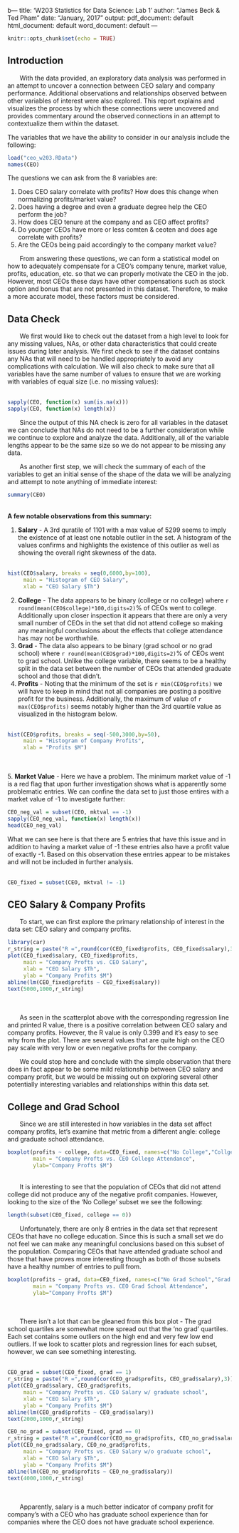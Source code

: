 b---
title: 'W203 Statistics for Data Science: Lab 1'
author: "James Beck & Ted Pham"
date: "January, 2017"
output:
  pdf_document: default
  html_document: default
  word_document: default
---

```r
knitr::opts_chunk$set(echo = TRUE)
```

## Introduction

&nbsp;&nbsp;&nbsp;&nbsp;&nbsp;&nbsp; With the data provided, an exploratory data analysis was performed in an attempt to uncover a connection between CEO salary and company performance. Additional observations and relationships observed between other variables of interest were also explored. This report explains and visualizes the process by which these connections were uncovered and provides commentary around the observed connections in an attempt to contextualize them within the dataset. 

The variables that we have the ability to consider in our analysis include the following:
```r
load("ceo_w203.RData")
names(CEO)
```

The questions we can ask from the 8 variables are:  

1. Does CEO salary correlate with profits? How does this change when normalizing profits/market value?
2. Does having a degree and even a graduate degree help the CEO perform the job?
3. How does CEO tenure at the company and as CEO affect profits?
4. Do younger CEOs have more or less comten & ceoten and does age correlate with profits?
5. Are the CEOs being paid accordingly to the company market value?
  
&nbsp;&nbsp;&nbsp;&nbsp;&nbsp;&nbsp; From answering these questions, we can form a statistical model on how to adequately compensate for a CEO's company tenure, market value, profits, education, etc. so that we can properly motivate the CEO in the job. However, most CEOs these days have other compensations such as stock option and bonus that are not presented in this dataset. Therefore, to make a more accurate model, these factors must be considered. 

## Data Check

&nbsp;&nbsp;&nbsp;&nbsp;&nbsp;&nbsp; We first would like to check out the dataset from a high level to look for any missing values, NAs, or other data characteristics that could create issues during later analysis. We first check to see if the dataset contains any NAs that will need to be handled appropriately to avoid any complications with calculation. We will also check to make sure that all variables have the same number of values to ensure that we are working with variables of equal size (i.e. no missing values):  
&nbsp;
```r
sapply(CEO, function(x) sum(is.na(x)))
sapply(CEO, function(x) length(x))
```
&nbsp;&nbsp;&nbsp;&nbsp;&nbsp;&nbsp; Since the output of this NA check is zero for all variables in the dataset we can conclude that NAs do not need to be a further consideration while we continue to explore and analyze the data. Additionally, all of the variable lengths appear to be the same size so we do not appear to be missing any data.

&nbsp;&nbsp;&nbsp;&nbsp;&nbsp;&nbsp; As another first step, we will check the summary of each of the variables to get an initial sense of the shape of the data we will be analyzing and attempt to note anything of immediate interest: 
&nbsp;
```r
summary(CEO)
```
&nbsp;  
**A few notable observations from this summary:**

1. **Salary** -  A 3rd quratile of 1101 with a max value of 5299 seems to imply the existence of at least one notable outlier in the set. A histogram of the values confirms and highlights the existence of this outlier as well as showing the overall right skewness of the data.  
&nbsp;
```r
hist(CEO$salary, breaks = seq(0,6000,by=100),
     main = "Histogram of CEO Salary",
     xlab = "CEO Salary $Th")
```

2. **College** - The data appears to be binary (college or no college) where `r round(mean(CEO$college)*100,digits=2) `% of CEOs went to college. Additionally upon closer inspection it appears that there are only a very small number of CEOs in the set that did not attend college so making any meaningful conclusions about the effects that college attendance has may not be worthwhile.
3. **Grad** -  The data also appears to be binary (grad school or no grad school) where `r round(mean(CEO$grad)*100,digits=2) `% of CEOs went to grad school. Unlike the college variable, there seems to be a healthy split in the data set between the number of CEOs that attended graduate school and those that didn't.
4. **Profits** - Noting that the minimum of the set is `r min(CEO$profits)` we will have to keep in mind that not all companies are posting a positive profit for the business. Additionally, the maximum of value of `r max(CEO$profits)` seems notably higher than the 3rd quartile value as visualized in the histogram below.  
&nbsp;
```r
hist(CEO$profits, breaks = seq(-500,3000,by=50),
     main = "Histogram of Company Profits",
     xlab = "Profits $M")
```
&nbsp;  
&nbsp;  
5. **Market Value** -  Here we have a problem. The minimum market value of -1 is a red flag that upon further investigation shows what is apparently some problematic entries. We can confine the data set to just those entires with a market value of -1 to investigate further:
&nbsp;  
```r
CEO_neg_val = subset(CEO, mktval == -1)
sapply(CEO_neg_val, function(x) length(x))
head(CEO_neg_val)
```
  
What we can see here is that there are 5 entries that have this issue and in addition to having a market value of -1 these entries also have a profit value of exactly -1. Based on this observation these entries appear to be mistakes and will not be included in further analysis.  
&nbsp;
```r
CEO_fixed = subset(CEO, mktval != -1)
```


## CEO Salary & Company Profits

&nbsp;&nbsp;&nbsp;&nbsp;&nbsp;&nbsp; To start, we can first explore the primary relationship of interest in the data set: CEO salary and company profits.

```r
library(car)
r_string = paste("R =",round(cor(CEO_fixed$profits, CEO_fixed$salary),3))
plot(CEO_fixed$salary, CEO_fixed$profits,
     main = "Company Profts vs. CEO Salary",
     xlab = "CEO Salary $Th",
     ylab = "Company Profits $M")
abline(lm(CEO_fixed$profits ~ CEO_fixed$salary))
text(5000,1000,r_string)
```
&nbsp;  
&nbsp;  
&nbsp;&nbsp;&nbsp;&nbsp;&nbsp;&nbsp; As seen in the scatterplot above with the corresponding regression line and printed R value, there is a positive correlation between CEO salary and company profits. However, the R value is only 0.399 and it's easy to see why from the plot. There are several values that are quite high on the CEO pay scale with very low or even negative profts for the company.

&nbsp;&nbsp;&nbsp;&nbsp;&nbsp;&nbsp; We could stop here and conclude with the simple observation that there does in fact appear to be some mild relationship between CEO salary and company profit, but we would be missing out on exploring several other potentially interesting variables and relationships within this data set.

## College and Grad School

&nbsp;&nbsp;&nbsp;&nbsp;&nbsp;&nbsp; Since we are still interested in how variables in the data set affect company profits, let's examine that metric from a different angle: college and graduate school attendance.
&nbsp;  
```r
boxplot(profits ~ college, data=CEO_fixed, names=c("No College","Collge"),
        main = "Company Profts vs. CEO College Attendance",
        ylab="Company Profts $M")
```
&nbsp;  
&nbsp;&nbsp;&nbsp;&nbsp;&nbsp;&nbsp; It is interesting to see that the population of CEOs that did not attend college did not produce any of the negative profit companies. However, looking to the size of the 'No College' subset we see the following:
```r
length(subset(CEO_fixed, college == 0))
```

&nbsp;&nbsp;&nbsp;&nbsp;&nbsp;&nbsp; Unfortunately, there are only 8 entries in the data set that represent CEOs that have no college education. Since this is such a small set we do not feel we can make any meaningful conclusions based on this subset of the population. Comparing CEOs that have attended graduate school and those that have proves more interesting though as both of those subsets have a healthy number of entries to pull from.

```r
boxplot(profits ~ grad, data=CEO_fixed, names=c("No Grad School","Grad School"),
        main = "Company Profts vs. CEO Grad School Attendance",
        ylab="Company Profts $M")
```
&nbsp;  
&nbsp;  
&nbsp;&nbsp;&nbsp;&nbsp;&nbsp;&nbsp; There isn't a lot that can be gleaned from this box plot - The grad school quartiles are somewhat more spread out that the 'no grad' quartiles. Each set contains some outliers on the high end and very few low end outliers. If we look to scatter plots and regression lines for each subset, however, we can see something interesting.
&nbsp;  
&nbsp;  
```r
CEO_grad = subset(CEO_fixed, grad == 1)
r_string = paste("R =",round(cor(CEO_grad$profits, CEO_grad$salary),3))
plot(CEO_grad$salary, CEO_grad$profits,
     main = "Company Profts vs. CEO Salary w/ graduate school",
     xlab = "CEO Salary $Th",
     ylab = "Company Profits $M")
abline(lm(CEO_grad$profits ~ CEO_grad$salary))
text(2000,1000,r_string)

```

```r
CEO_no_grad = subset(CEO_fixed, grad == 0)
r_string = paste("R =",round(cor(CEO_no_grad$profits, CEO_no_grad$salary),3))
plot(CEO_no_grad$salary, CEO_no_grad$profits,
     main = "Company Profts vs. CEO Salary w/o graduate school",
     xlab = "CEO Salary $Th",
     ylab = "Company Profits $M")
abline(lm(CEO_no_grad$profits ~ CEO_no_grad$salary))
text(4000,1000,r_string)

```
&nbsp;  
&nbsp;  
&nbsp;&nbsp;&nbsp;&nbsp;&nbsp;&nbsp; Apparently, salary is a much better indicator of company profit for company's with a CEO who has graduate school experience than for companies where the CEO does not have graduate school experience.


